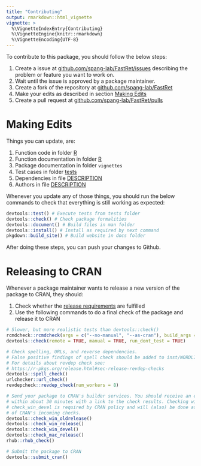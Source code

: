 ```yaml
---
title: "Contributing"
output: rmarkdown::html_vignette
vignette: >
  %\VignetteIndexEntry{Contributing}
  %\VignetteEngine{knitr::rmarkdown}
  %\VignetteEncoding{UTF-8}
---
```


To contribute to this package, you should follow the below steps:

1. Create a issue at [github.com/spang-lab/FastRet/issues](https://github.com/spang-lab/FastRet/issues) describing the problem or feature you want to work on.
2. Wait until the issue is approved by a package maintainer.
3. Create a fork of the repository at [github.com/spang-lab/FastRet](https://github.com/spang-lab/FastRet)
4. Make your edits as described in section [Making Edits](#making-edits)
5. Create a pull request at [github.com/spang-lab/FastRet/pulls](https://github.com/spang-lab/FastRet/pulls)

# Making Edits

Things you can update, are:

1. Function code in folder [R](R)
2. Function documentation in folder [R](R)
3. Package documentation in folder `vignettes`
4. Test cases in folder [tests](tests)
5. Dependencies in file [DESCRIPTION](DESCRIPTION)
6. Authors in file [DESCRIPTION](DESCRIPTION)

Whenever you update any of those things, you should run the below commands to check that everything is still working as expected:

```R
devtools::test() # Execute tests from tests folder
devtools::check() # Check package formalities
devtools::document() # Build files in man folder
devtools::install() # Install as required by next command
pkgdown::build_site() # Build website in docs folder
```

After doing these steps, you can push your changes to Github.

# Releasing to CRAN

Whenever a package maintainer wants to release a new version of the package to CRAN, they should:

1. Check whether the [release requirements](https://r-pkgs.org/release.html#sec-release-initial) are fulfilled
2. Use the following commands to do a final check of the package and release it to CRAN

```R
# Slower, but more realistic tests than devtools::check()
rcmdcheck::rcmdcheck(args = c("--no-manual", "--as-cran"), build_args = ("--no-manual"), error_on = ("warning"), check_dir = "../FastRet-RCMDcheck")
devtools::check(remote = TRUE, manual = TRUE, run_dont_test = TRUE)

# Check spelling, URLs, and reverse dependencies.
# False positive findings of spell check should be added to inst/WORDLIST.
# For details about revdep check see:
# https://r-pkgs.org/release.html#sec-release-revdep-checks
devtools::spell_check()
urlchecker::url_check()
revdepcheck::revdep_check(num_workers = 8)

# Send your package to CRAN's builder services. You should receive an e-mail
# within about 30 minutes with a link to the check results. Checking with
# check_win_devel is required by CRAN policy and will (also) be done as part
# of CRAN's incoming checks.
devtools::check_win_oldrelease()
devtools::check_win_release()
devtools::check_win_devel()
devtools::check_mac_release()
rhub::rhub_check()

# Submit the package to CRAN
devtools::submit_cran()
```
